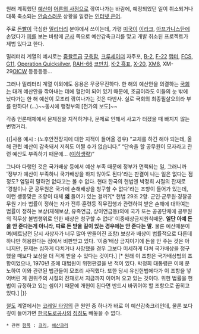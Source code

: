 원래 계획했던 [[예산]]이 [[어른의 사정]]으로 깎여나가는 바람에, 예정되었던 일이 취소되거나 대폭 축소되는 [[안습]]스러운 상황을 일컫는 [[인터넷 은어]].

주로 [[돈]][[빨]]이 극심한 [[밀리터리]] 분야에서 쓰이는데, 가령 [[미국]]이 [[이라크]], [[아프가니스탄]]에 손댔다가 [[피]]를 보는 바람에 [[군사]] 쪽으로 예산감축크리를 맞고 개발 취소된 프로젝트가 제법 있다고 한다.

밀리터리 계열의 예시로는 [[줌왈트급]] [[구축함]], [[크루세이더]] 자주포, [[B-2]], [[F-22]] [[랩터]], [[FCS]], [[G11]], [[Operation Quicksilver]], [[RAH-66]] [[코만치]], [[K-2 흑표]], [[X-20]], [[XM8]], XM-29[[OICW]] 등등등등...

그러나 밀리터리 계열 이외에도 응용은 무궁무진하다. 한 해의 예산안을 의결하는 [[국회]]는 대개 예산안을 깎아내는 데에 혈안이 되어 있기 때문에, 조금이라도 이들의 눈 밖에 났다가는 한 해 예산이 모조리 깎여나가는 것은 다반사. 실로 국회의 최종필살오의라 부를 만하다! (...)~~동시에 행정부의 [전가의 보도]~~

각종 언론매체에서 문제점을 지적하거나, 문제로 인해서 사고가 터졌을 때 빠지지 않는 변명거리.

{{|사용 예시 : (노후안전장치에 대한 지적이 들어올 경우)
“교체를 하긴 해야 되는데, 올해 관련 예산이 감축돼서 저희도 어쩔 수가 없습니다.”
“단속을 할 공무원이 모자라고 관련 예산도 부족하기 때문에… ([[이하생략]])”

그나마 다행인 것은 국가배상 등에서 예산 부족 때문에 정부가 면책되는 일, 그러니까 '정부가 예산이 부족하니 국가배상을 하지 않아도 된다'라는 판결이 나는 일은 없다는 점 정도?  엄밀히 말하면 없다고는 볼 수 없다. 현대 한국의 헌법엔 박정희 시절의 잔재로 '경찰이나 군 공무원은 국가에 손해배상을 청구할 수 없다'라는 조항이 들어가 있는데, 이런 쌩뚱맞은 조항이 대체 '''[[왜]]''' 들어가 있는 걸까?[* 헌법 29조 2항. 군인·군무원·경찰공무원 기타 법률이 정하는 자가 전투·훈련등 직무집행과 관련하여 받은 손해에 대하여는 법률이 정하는 보상(재해보상, 유족연금, 상이연금등)외에 국가 또는 공공단체에 공무원의 직무상 불법행위로 인한 배상은 청구할 수 없다' 이중배상금지원칙때문. '''일단 아예 돈을 안 준다는게 아니라, 따로 돈 받을 길이 있는 경우에는 안 준다는 말.''' 물론 예산때문이며(베트남전 당시 사상자가 너무 많아 만들어진 조항) 보상과 배상이 법률적으로 다른데 하나만 허용한다는 점에서 비판받고 있다. '이중'배상 금지이기에 돈을 안 주는 것은 아니지만, 문제는 심하게 다치거나 사망했을 경우 그보다 미세하게 다쳐 국가배상을 청구했을 때보다 보상을 더 적게 받을 수 있다는 것이다.] [* 원래 이 조항은 국가배상법의 조항이었으나, 1970년 초에 대법원이 위헌판결을 낸 적이 있다. 박정희 대통령은 이에 분노하여 이와 관련된 법관들이 모조리 사직했다. 또한 당시 유신헌법에다가 이 조항을 넣어버린 게 권위주의 시절의 잔재로서 지금까지 이어져 오고 있는 것이다. 위헌 법률을 헌법이 규정하고 있는 셈이기 때문에 개헌이 된다면 반드시 바뀌어야 할 조항으로 꼽히고 있다.]
|}}

[[철도]] 계열에서는 [[코레일 타임]]의 큰 원인 중 하나가 바로 이 예산감축크리인데, 물론 보다 깊이 들어가면 [[한국도로공사]]의 [[징징]]도 빼놓을 수 없다.

 * 관련 [[항목]] : [[크리]], [[예산크리]]

